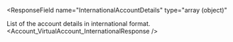 
<ResponseField
  name="InternationalAccountDetails"
  type="array (object)"
>
List of the account details in international format.
<Expandable>
<Address5Response />
<Account_VirtualAccount_InternationalResponse />
</Expandable>
</ResponseField>